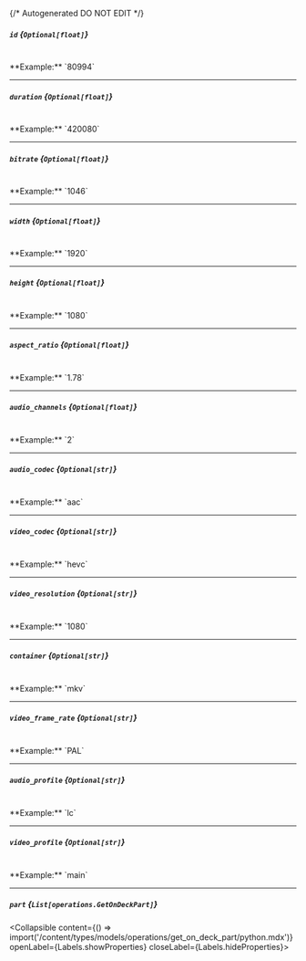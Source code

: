 {/* Autogenerated DO NOT EDIT  */}

##### `id` *{`Optional[float]`}*
<br/>
**Example:** `80994`

---
##### `duration` *{`Optional[float]`}*
<br/>
**Example:** `420080`

---
##### `bitrate` *{`Optional[float]`}*
<br/>
**Example:** `1046`

---
##### `width` *{`Optional[float]`}*
<br/>
**Example:** `1920`

---
##### `height` *{`Optional[float]`}*
<br/>
**Example:** `1080`

---
##### `aspect_ratio` *{`Optional[float]`}*
<br/>
**Example:** `1.78`

---
##### `audio_channels` *{`Optional[float]`}*
<br/>
**Example:** `2`

---
##### `audio_codec` *{`Optional[str]`}*
<br/>
**Example:** `aac`

---
##### `video_codec` *{`Optional[str]`}*
<br/>
**Example:** `hevc`

---
##### `video_resolution` *{`Optional[str]`}*
<br/>
**Example:** `1080`

---
##### `container` *{`Optional[str]`}*
<br/>
**Example:** `mkv`

---
##### `video_frame_rate` *{`Optional[str]`}*
<br/>
**Example:** `PAL`

---
##### `audio_profile` *{`Optional[str]`}*
<br/>
**Example:** `lc`

---
##### `video_profile` *{`Optional[str]`}*
<br/>
**Example:** `main`

---
##### `part` *{`List[operations.GetOnDeckPart]`}*
<Collapsible content={() => import('/content/types/models/operations/get_on_deck_part/python.mdx')} openLabel={Labels.showProperties} closeLabel={Labels.hideProperties}>
</Collapsible>



